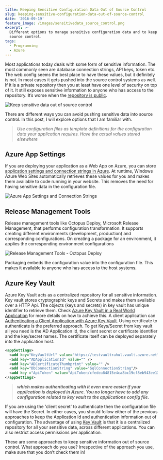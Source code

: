 ```yaml
---
title: Keeping Sensitive Configuration Data Out of Source Control
slug: keeping-sensitive-configuration-data-out-of-source-control
date: '2016-09-19'
feature_image: /images/sensitivedata_source_control.png
excerpt: >-
  Different options to manage sensitive configuration data and to keep it out of
  source control.
tags:
  - Programming
  - Azure
---
```

Most applications today deals with some form of sensitive information. The most commonly seen are database connection strings, API keys, token etc. The web.config seems the best place to have these values, but it definitely is not. In most cases it gets pushed into the source control systems as well. If it is a private repository then you at least have one level of security on top of it. It still exposes sensitive information to anyone who has access to the repository. It’s worse when the [repository is public](http://www.internetnews.com/blog/skerner/github-search-exposes-passwords.html).

![Keep sensitive data out of source control](/images/sensitivedata_source_control.png)

There are different ways you can avoid pushing sensitive data into source control. In this post, I will explore options that I am familiar with.

> _Use configuration files as template definitions for the configuration data your application requires. Have the actual values stored elsewhere_

## Azure App Settings

If you are deploying your application as a Web App on Azure, you can store [application settings and connection strings in Azure](https://azure.microsoft.com/en-us/blog/windows-azure-web-sites-how-application-strings-and-connection-strings-work/). At runtime, Windows Azure Web Sites automatically retrieves these values for you and makes them available to code running in your website. This removes the need for having sensitive data in the configuration file.

![Azure App Settings and Connection Strings](/images/sensitiveData_azure_app_settings.png)

## Release Management Tools

Release management tools like Octopus Deploy, Microsoft Release Management, that performs configuration transformation. It supports creating different environments (development, production) and corresponding configurations. On creating a package for an environment, it applies the corresponding environment configurations

![Release Management Tools - Octopus Deploy](/images/sensitiveData_releaseManagement_tool_octopus.png)

Packaging embeds the configuration value into the configuration file. This makes it available to anyone who has access to the host systems.

## Azure Key Vault

Azure Key Vault acts as a centralized repository for all sensitive information. Key vault stores cryptographic keys and Secrets and makes them available over a HTTP Api. The objects (keys and secrets) in key vault has unique identifier to retrieve them. Check [Azure Key Vault in a Real World Application](/blog/azure-key-vault-in-a-real-world-application/) for more details on how to achieve this. A client application can [Authenticating a Client Application with Azure Key Vault](/blog/authenticating-a-client-application-with-azure-key-vault/). Using certificate to authenticate is the preferred approach. To get Keys/Secret from key vault all you need is the AD Application Id, the client secret or certificate identifier and the key/secret names. The certificate itself can be deployed separately into the application host.

```xml
<appSettings>
  <add key="KeyVaultUrl" value="https://testvaultrahul.vault.azure.net"/>
  <add key="ADApplicationId" value="" />
  <add key="ADCertificateThumbprint" value="" />
  <add key="DbConnectionString" value="SqlConnectionString"/>
  <add key ="ApiToken" value="ApiToken/cfedea84815e4ca8bc19cf8eb943ee13"/>
</appSettings>

```

> <BlogLink
  href="/blog/authenticating-with-azure-key-vault-using-managed-service-identity"
  title="Authenticating with Azure Key Vault Using Managed Service Identity"
  description="Using Managed Service Identity to authenticate a client application to connect with Azure Key Vault"
  authorImage="/images/logo-512x512-24.png"
  authorName="Rahul Nath"
  authorTitle="Rahul Pulikkot Nath"
  featureImage="/images/keyvault_managed_service_identity.png"
/> **_which makes authenticating with it even more easier if your application is deployed in Azure. You no longer have to add any configuration related to key vault to the applications config file._**

If you are using the 'client secret' to authenticate then the configuration file will have the Secret. In either cases, you should follow either of the previous approaches to keep the Application Id and authentication information out of configuration. The advantage of using [Key Vault](/tag/azure-key-vault/) is that it is a centralized repository for all your sensitive data, across different applications. You can also restrict access permissions per application.

These are some approaches to keep sensitive information out of source control. What approach do you use? Irrespective of the approach you use, make sure that you don’t check them in!

